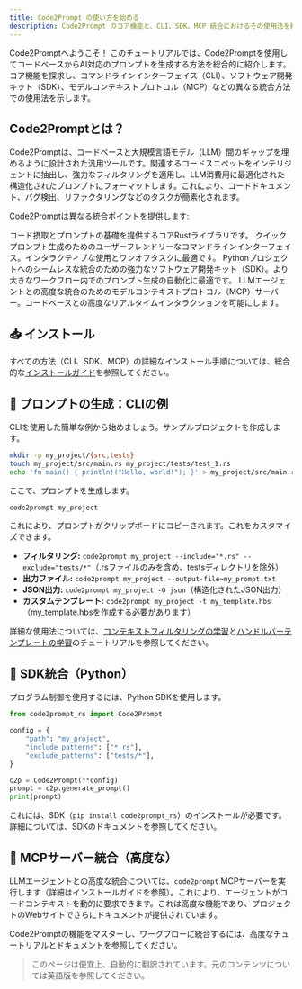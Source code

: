 ```yaml
---
title: Code2Prompt の使い方を始める
description: Code2Prompt のコア機能と、CLI、SDK、MCP 統合におけるその使用法を紹介する総合的なチュートリアル。
---
```



<Card title="チュートリアル概要">
  Code2Promptへようこそ！
  このチュートリアルでは、Code2Promptを使用してコードベースからAI対応のプロンプトを生成する方法を総合的に紹介します。コア機能を探求し、コマンドラインインターフェイス（CLI）、ソフトウェア開発キット（SDK）、モデルコンテキストプロトコル（MCP）などの異なる統合方法での使用法を示します。
</Card>

## Code2Promptとは？

Code2Promptは、コードベースと大規模言語モデル（LLM）間のギャップを埋めるように設計された汎用ツールです。関連するコードスニペットをインテリジェントに抽出し、強力なフィルタリングを適用し、LLM消費用に最適化された構造化されたプロンプトにフォーマットします。これにより、コードドキュメント、バグ検出、リファクタリングなどのタスクが簡素化されます。

Code2Promptは異なる統合ポイントを提供します:

<Tabs>
  <TabItem label="コア" icon="seti:rust">
    コード摂取とプロンプトの基礎を提供するコアRustライブラリです。
  </TabItem>
  <TabItem label="CLI" icon="seti:powershell">
    クイックプロンプト生成のためのユーザーフレンドリーなコマンドラインインターフェイス。インタラクティブな使用とワンオフタスクに最適です。
  </TabItem>
  <TabItem label="SDK" icon="seti:python">
    Pythonプロジェクトへのシームレスな統合のための強力なソフトウェア開発キット（SDK）。より大きなワークフロー内でのプロンプト生成の自動化に最適です。
  </TabItem>
  <TabItem label="MCP" icon="seti:db">
    LLMエージェントとの高度な統合のためのモデルコンテキストプロトコル（MCP）サーバー。コードベースとの高度なリアルタイムインタラクションを可能にします。
  </TabItem>
</Tabs>

## 📥 インストール

すべての方法（CLI、SDK、MCP）の詳細なインストール手順については、総合的な[インストールガイド](/docs/how_to/install)を参照してください。

## 🏁 プロンプトの生成：CLIの例

CLIを使用した簡単な例から始めましょう。サンプルプロジェクトを作成します。

```bash
mkdir -p my_project/{src,tests}
touch my_project/src/main.rs my_project/tests/test_1.rs
echo 'fn main() { println!("Hello, world!"); }' > my_project/src/main.rs
```

ここで、プロンプトを生成します。

```bash
code2prompt my_project
```

これにより、プロンプトがクリップボードにコピーされます。これをカスタマイズできます。

- **フィルタリング:** `code2prompt my_project --include="*.rs" --exclude="tests/*"`（.rsファイルのみを含め、testsディレクトリを除外）
- **出力ファイル:** `code2prompt my_project --output-file=my_prompt.txt`
- **JSON出力:** `code2prompt my_project -O json`（構造化されたJSON出力）
- **カスタムテンプレート:** `code2prompt my_project -t my_template.hbs`（my_template.hbsを作成する必要があります）

詳細な使用法については、[コンテキストフィルタリングの学習](/docs/tutorials/learn_filters)と[ハンドルバーテンプレートの学習](/docs/tutorials/learn_templates)のチュートリアルを参照してください。

## 🐍 SDK統合（Python）

プログラム制御を使用するには、Python SDKを使用します。

```python
from code2prompt_rs import Code2Prompt

config = {
    "path": "my_project",
    "include_patterns": ["*.rs"],
    "exclude_patterns": ["tests/*"],
}

c2p = Code2Prompt(**config)
prompt = c2p.generate_prompt()
print(prompt)
```

これには、SDK（`pip install code2prompt_rs`）のインストールが必要です。詳細については、SDKのドキュメントを参照してください。

## 🤖 MCPサーバー統合（高度な）

LLMエージェントとの高度な統合については、`code2prompt` MCPサーバーを実行します（詳細はインストールガイドを参照）。これにより、エージェントがコードコンテキストを動的に要求できます。これは高度な機能であり、プロジェクトのWebサイトでさらにドキュメントが提供されています。

<Card title="次のステップ">
  Code2Promptの機能をマスターし、ワークフローに統合するには、高度なチュートリアルとドキュメントを参照してください。
</Card>

> このページは便宜上、自動的に翻訳されています。元のコンテンツについては英語版を参照してください。
